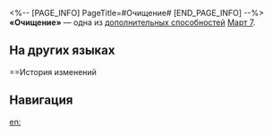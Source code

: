 <%-- [PAGE_INFO]
PageTitle=#Очищение#
[END_PAGE_INFO] --%>
{{Навык Инфобокс
|Название         = Очищение
|Изображение      = След Очищение.png
|Персонаж         = Март 7 (Сохранение)
|Тип              = Доп. способность
|Возвышение       = 2
|Длительность     = 
|Описание         = Использование навыка снимает 1 {{Доп эффект|ослабление}} с выбранного союзника.
|Свойство1        = 
|Масштабирование1 = 
}}
'''«Очищение»''' — одна из [[дополнительная способность|дополнительных способностей]] [[Март 7]].

==На других языках==
{{На других языках
|en   = Purify
|zhs  = 纯洁
|zht  = 純潔
|ja   = {{Rubi|純潔|じゅんけつ}}
|ko   = 순결
|es   = Purificación
|fr   = Purification
|ru   = Очищение
|th   = Purify
|vi   = Thuần Khiết
|de   = Reinigen
|id   = Purify
|pt   = Pureza
}}

==История изменений
{{История изменений|3.5}}

==Навигация==
{{Навык Навбокс|Март 7 (Сохранение)}}

[[en:]]